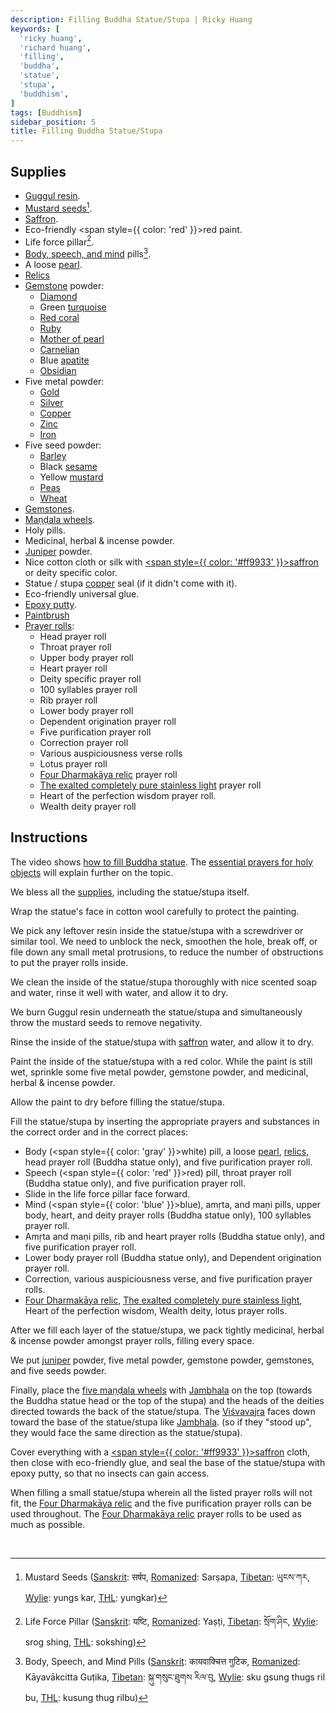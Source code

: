 ```yaml
---
description: Filling Buddha Statue/Stupa | Ricky Huang
keywords: [
  'ricky huang',
  'richard huang',
  'filling',
  'buddha',
  'statue',
  'stupa',
  'buddhism',
]
tags: [Buddhism]
sidebar_position: 5
title: Filling Buddha Statue/Stupa
---
```


<Welcome />

## Supplies

- [Guggul resin](https://en.wikipedia.org/wiki/Commiphora_wightii).
- [Mustard seeds](https://en.wikipedia.org/wiki/Mustard_seed)[^1].
- [Saffron](https://en.wikipedia.org/wiki/Saffron).
- Eco-friendly <span style={{ color: 'red' }}>red</span> paint.
- Life force pillar[^2].
- [Body, speech, and mind](https://en.wikipedia.org/wiki/Trikaya#Three_Vajras) pills[^3].
- A loose [pearl](https://en.wikipedia.org/wiki/Pearl).
- [Relics](https://en.wikipedia.org/wiki/%C5%9Aar%C4%ABra)
- [Gemstone](https://en.wikipedia.org/wiki/Gemstone) powder:
  - [Diamond](https://en.wikipedia.org/wiki/Diamond_(gemstone))
  - Green [turquoise](https://en.wikipedia.org/wiki/Turquoise)
  - [Red coral](https://en.wikipedia.org/wiki/Precious_coral)
  - [Ruby](https://en.wikipedia.org/wiki/Ruby)
  - [Mother of pearl](https://en.wikipedia.org/wiki/Nacre)
  - [Carnelian](https://en.wikipedia.org/wiki/Carnelian)
  - Blue [apatite](https://en.wikipedia.org/wiki/Apatite)
  - [Obsidian](https://en.wikipedia.org/wiki/Obsidian)
- Five metal powder:
  - [Gold](https://en.wikipedia.org/wiki/Gold)
  - [Silver](https://en.wikipedia.org/wiki/Silver)
  - [Copper](https://en.wikipedia.org/wiki/Copper)
  - [Zinc](https://en.wikipedia.org/wiki/Zinc)
  - [Iron](https://en.wikipedia.org/wiki/Iron)
- Five seed powder:
  - [Barley](https://en.wikipedia.org/wiki/Barley)
  - Black [sesame](https://en.wikipedia.org/wiki/Sesame)
  - Yellow [mustard](https://en.wikipedia.org/wiki/Mustard_plant)
  - [Peas](https://en.wikipedia.org/wiki/Pea)
  - [Wheat](https://en.wikipedia.org/wiki/Wheat)
- [Gemstones](https://en.wikipedia.org/wiki/Gemstone).
- [Maṇḍala wheels](mandala-wheel.mdx).
- Holy pills.
- Medicinal, herbal & incense powder.
- [Juniper](https://en.wikipedia.org/wiki/Juniper) powder.
- Nice cotton cloth or silk with [<span style={{ color: '#ff9933' }}>saffron</span>](https://en.wikipedia.org/wiki/Saffron_(color)) or deity specific color.
- Statue / stupa [copper](https://en.wikipedia.org/wiki/Copper) seal (if it didn't come with it).
- Eco-friendly universal glue.
- [Epoxy putty](https://en.wikipedia.org/wiki/Epoxy_putty).
- [Paintbrush](https://en.wikipedia.org/wiki/Paintbrush)
- [Prayer rolls](prayer-rolling.mdx#for-buddha-statuestupa):
  - Head prayer roll
  - Throat prayer roll
  - Upper body prayer roll
  - Heart prayer roll
  - Deity specific prayer roll
  - <Link href="/pdf/arya-tara-sataksara.pdf" rel="noopener noreferrer" target="_blank" title="Open Āryatārā Śatākṣara prayer roll">100 syllables</Link> prayer roll
  - Rib prayer roll
  - Lower body prayer roll
  - <Link href="/pdf/pratityasamutpada.pdf" rel="noopener noreferrer" target="_blank" title="Open Pratītyasamutpāda prayer roll">Dependent origination</Link> prayer roll
  - <Link href="/pdf/panca-maha-dharani.pdf" rel="noopener noreferrer" target="_blank" title="Open Pañca Mahā Dhāraṇī prayer roll">Five purification</Link> prayer roll
  - Correction prayer roll
  - Various auspiciousness verse rolls
  - Lotus prayer roll
  - [Four Dharmakāya relic](https://fpmt.org/wp-content/uploads/teachers/zopa/advice/pdf/four_dharmakaya_relic_mantras_strips_a4.pdf) prayer roll
  - [The exalted completely pure stainless light](https://fpmt.org/wp-content/uploads/teachers/zopa/advice/pdf/zecpsl_strips_for_rolling_a4.pdf) prayer roll
  - <Link href="/pdf/prajna-paramita.pdf" rel="noopener noreferrer" target="_blank" title="Open Prajñāpāramitāhṛdaya prayer roll">Heart of the perfection wisdom</Link> prayer roll.
  - <Link href="/pdf/vasuratna.pdf" rel="noopener noreferrer" target="_blank" title="Open Vasuratna prayer roll">Wealth deity</Link> prayer roll

## Instructions

The video shows [how to fill Buddha statue](https://www.youtube.com/watch?v=iW2b-melDds).
The [essential prayers for holy objects](https://fpmt.org/wp-content/uploads/teachers/zopa/advice/essential-mantras-for-holy-objects/essentialmantrasholyobjects_c5.pdf) will explain further on the topic.

We bless all the [supplies](#supplies), including the statue/stupa itself.

Wrap the statue's face in cotton wool carefully to protect the painting.

We pick any leftover resin inside the statue/stupa with a screwdriver or similar tool.
We need to unblock the neck, smoothen the hole, break off, or file down any small
metal protrusions, to reduce the number of obstructions to put the prayer rolls inside.

We clean the inside of the statue/stupa thoroughly with nice scented soap and water,
rinse it well with water, and allow it to dry.

We burn Guggul resin underneath the statue/stupa and simultaneously throw
the mustard seeds to remove negativity.

Rinse the inside of the statue/stupa with [saffron](https://en.wikipedia.org/wiki/Saffron) water,
and allow it to dry.

Paint the inside of the statue/stupa with a red color. While the paint is still wet,
sprinkle some five metal powder, gemstone powder, and medicinal, herbal & incense powder.

Allow the paint to dry before filling the statue/stupa.

Fill the statue/stupa by inserting the appropriate prayers and substances in the
correct order and in the correct places:
- Body (<span style={{ color: 'gray' }}>white</span>) pill,
  a loose [pearl](https://en.wikipedia.org/wiki/Pearl),
  [relics](https://en.wikipedia.org/wiki/%C5%9Aar%C4%ABra),
  head prayer roll (Buddha statue only),
  and <Link href="/pdf/panca-maha-dharani.pdf" rel="noopener noreferrer" target="_blank" title="Open Pañca Mahā Dhāraṇī prayer roll">five purification</Link> prayer roll.
- Speech (<span style={{ color: 'red' }}>red</span>) pill,
  throat prayer roll (Buddha statue only),
  and <Link href="/pdf/panca-maha-dharani.pdf" rel="noopener noreferrer" target="_blank" title="Open Pañca Mahā Dhāraṇī prayer roll">five purification</Link> prayer roll.
- Slide in the life force pillar face forward.
- Mind (<span style={{ color: 'blue' }}>blue</span>), amṛta, and maṇi pills,
  upper body, heart, and deity prayer rolls (Buddha statue only),
  <Link href="/pdf/arya-tara-sataksara.pdf" rel="noopener noreferrer" target="_blank" title="Open Āryatārā Śatākṣara prayer roll">100 syllables</Link> prayer roll.
- Amṛta and maṇi pills, rib and heart prayer rolls (Buddha statue only),
  and <Link href="/pdf/panca-maha-dharani.pdf" rel="noopener noreferrer" target="_blank" title="Open Pañca Mahā Dhāraṇī prayer roll">five purification</Link> prayer roll.
- Lower body prayer roll (Buddha statue only), and
  <Link href="/pdf/pratityasamutpada.pdf" rel="noopener noreferrer" target="_blank" title="Open Pratītyasamutpāda prayer roll">Dependent origination</Link> prayer roll.
- Correction, various auspiciousness verse,
  and <Link href="/pdf/panca-maha-dharani.pdf" rel="noopener noreferrer" target="_blank" title="Open Pañca Mahā Dhāraṇī prayer roll">five purification</Link> prayer rolls.
- [Four Dharmakāya relic](https://fpmt.org/wp-content/uploads/teachers/zopa/advice/pdf/four_dharmakaya_relic_mantras_strips_a4.pdf),
  [The exalted completely pure stainless light](https://fpmt.org/wp-content/uploads/teachers/zopa/advice/pdf/zecpsl_strips_for_rolling_a4.pdf),
  <Link href="/pdf/prajna-paramita.pdf" rel="noopener noreferrer" target="_blank" title="Open Prajñāpāramitāhṛdaya prayer roll">Heart of the perfection wisdom</Link>,
  <Link href="/pdf/vasuratna.pdf" rel="noopener noreferrer" target="_blank" title="Open Vasuratna prayer roll">Wealth deity</Link>,
  lotus prayer rolls.

After we fill each layer of the statue/stupa, we pack tightly medicinal,
herbal & incense powder amongst prayer rolls, filling every space.

We put [juniper](https://en.wikipedia.org/wiki/Juniper) powder, five metal powder,
gemstone powder, gemstones, and five seeds powder.

Finally, place the [five maṇḍala wheels](mandala-wheel.mdx) with
[Jambhala](https://en.wikipedia.org/wiki/Jambhala) on the top
(towards the Buddha statue head or the top of the stupa) and the heads of the deities
directed towards the back of the statue/stupa.
The [Viśvavajra](https://en.wikipedia.org/wiki/Vajra) faces down toward
the base of the statue/stupa like [Jambhala](https://en.wikipedia.org/wiki/Jambhala).
(so if they "stood up", they would face the same direction as the statue/stupa).

Cover everything with a [<span style={{ color: '#ff9933' }}>saffron</span>](https://en.wikipedia.org/wiki/Saffron_(color)) cloth,
then close with eco-friendly glue, and seal the base of the statue/stupa with epoxy putty,
so that no insects can gain access.

When filling a small statue/stupa wherein all the listed prayer rolls will not fit,
the [Four Dharmakāya relic](https://fpmt.org/wp-content/uploads/teachers/zopa/advice/pdf/four_dharmakaya_relic_mantras_strips_a4.pdf) and
the <Link href="/pdf/panca-maha-dharani.pdf" rel="noopener noreferrer" target="_blank" title="Open Pañca Mahā Dhāraṇī prayer roll">five purification</Link> prayer rolls
can be used throughout.
The [Four Dharmakāya relic](https://fpmt.org/wp-content/uploads/teachers/zopa/advice/pdf/four_dharmakaya_relic_mantras_strips_a4.pdf) prayer rolls
to be used as much as possible.

<br />

[^1]: Mustard Seeds
      ([Sanskrit](https://en.wikipedia.org/wiki/Sanskrit_language): सर्षप,
      [Romanized](https://en.wikipedia.org/wiki/Romanization_of_Sanskrit): Sarṣapa,
      [Tibetan](https://en.wikipedia.org/wiki/Tibetan_script): ཡུངས་ཀར,
      [Wylie](https://en.wikipedia.org/wiki/Wylie_transliteration): yungs kar,
      [THL](https://en.wikipedia.org/wiki/THL_Simplified_Phonetic_Transcription): yungkar)
[^2]: Life Force Pillar
      ([Sanskrit](https://en.wikipedia.org/wiki/Sanskrit_language): यष्टि,
      [Romanized](https://en.wikipedia.org/wiki/Romanization_of_Sanskrit): Yaṣṭi,
      [Tibetan](https://en.wikipedia.org/wiki/Tibetan_script): སྲོག་ཤིང,
      [Wylie](https://en.wikipedia.org/wiki/Wylie_transliteration): srog shing,
      [THL](https://en.wikipedia.org/wiki/THL_Simplified_Phonetic_Transcription): sokshing)
[^3]: Body, Speech, and Mind Pills
      ([Sanskrit](https://en.wikipedia.org/wiki/Sanskrit_language): कायवाक्चित्त गुटिक,
      [Romanized](https://en.wikipedia.org/wiki/Romanization_of_Sanskrit): Kāyavākcitta Guṭika,
      [Tibetan](https://en.wikipedia.org/wiki/Tibetan_script): སྐུ་གསུང་ཐུགས རིལ་བུ,
      [Wylie](https://en.wikipedia.org/wiki/Wylie_transliteration): sku gsung thugs ril bu,
      [THL](https://en.wikipedia.org/wiki/THL_Simplified_Phonetic_Transcription): kusung thug rilbu)
